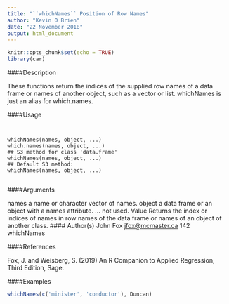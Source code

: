 ---
title: "``whichNames`` Position of Row Names"
author: "Kevin O Brien"
date: "22 November 2018"
output: html_document
---

```{r setup, include=FALSE}
knitr::opts_chunk$set(echo = TRUE)
library(car)
```



####Description

These functions return the indices of the supplied row names of a data frame or names of another
object, such as a vector or list. whichNames is just an alias for which.names.

####Usage
<pre><code>

whichNames(names, object, ...)
which.names(names, object, ...)
## S3 method for class 'data.frame'
whichNames(names, object, ...)
## Default S3 method:
whichNames(names, object, ...)

</code></pre>

####Arguments

names a name or character vector of names.
object a data frame or an object with a names attribute.
... not used.
Value
Returns the index or indices of names in row names of the data frame or names of an object of
another class.
#### Author(s)
John Fox <jfox@mcmaster.ca>
142 whichNames

####References

Fox, J. and Weisberg, S. (2019) An R Companion to Applied Regression, Third Edition, Sage.

####Examples

```{r}

whichNames(c('minister', 'conductor'), Duncan)
```